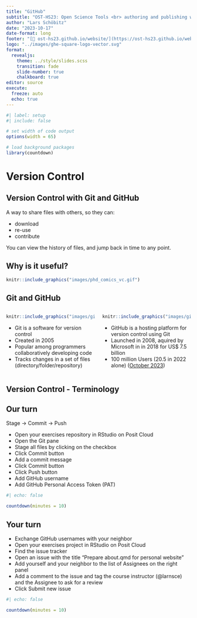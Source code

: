 ```yaml
---
title: "GitHub"
subtitle: "OST-HS23: Open Science Tools <br> authoring and publishing workflows for collaborative scientific writing"
author: "Lars Schöbitz"
date: "2023-10-17"
date-format: long
footer: "[🔗 ost-hs23.github.io/website/](https://ost-hs23.github.io/website/)"
logo: "../images/ghe-square-logo-vector.svg"
format:
  revealjs:
    theme: ../style/slides.scss
    transition: fade
    slide-number: true
    chalkboard: true
editor: source
execute:
  freeze: auto
  echo: true
---
```


```r
#| label: setup
#| include: false

# set width of code output
options(width = 65)

# load background packages
library(countdown)
```

# Version Control

## Version Control with Git and GitHub

A way to share files with others, so they can:

- download
- re-use
- contribute

You can view the history of files, and jump back in time to any point. 

## Why is it useful?

```r
knitr::include_graphics("images/phd_comics_vc.gif")
```

## Git and GitHub 

:::: {.columns}

::: {.column width="50%"}
::: {.fragment .fade-in-then-semi-out}
```r
knitr::include_graphics("images/git-logo.png")
```
- Git is a software for version control
- Created in 2005
- Popular among programmers collaboratively developing code 
- Tracks changes in a set of files (directory/folder/repository)
:::
:::

::: {.column width="50%"}
::: {.fragment .fade-in}
```r
knitr::include_graphics("images/github-logo.png")
```
- GitHub is a hosting platform for version control using Git
- Launched in 2008, aquired by Microsoft in in 2018 for US$ 7.5 billion
- 100 million Users (20.5 in 2022 alone) ([October 2023](https://octoverse.github.com/2022/global-tech-talent))
:::
:::

::::

## Version Control - Terminology

## {background-image="images/illustration-slides-git/illustration-slides-git.001.png" background-size="contain"}

## {background-image="images/illustration-slides-git/illustration-slides-git.002.png" background-size="contain"}

## {background-image="images/illustration-slides-git/illustration-slides-git.003.png" background-size="contain"}

## {background-image="images/illustration-slides-git/illustration-slides-git.004.png" background-size="contain"}

## {background-image="images/illustration-slides-git/illustration-slides-git.005.png" background-size="contain"}

## {background-image="images/illustration-slides-git/illustration-slides-git.006.png" background-size="contain"}

## {background-image="images/illustration-slides-git/illustration-slides-git.007.png" background-size="contain"}

## {background-image="images/illustration-slides-git/illustration-slides-git.008.png" background-size="contain"}

## {background-image="images/illustration-slides-git/illustration-slides-git.009.png" background-size="contain"}

## {background-image="images/illustration-slides-git/illustration-slides-git.010.png" background-size="contain"}

## {background-image="images/illustration-slides-git/illustration-slides-git.011.png" background-size="contain"}

## {background-image="images/illustration-slides-git/illustration-slides-git.012.png" background-size="contain"}

## Our turn

Stage -> Commit -> Push

::: task

- Open your exercises repository in RStudio on Posit Cloud
- Open the Git pane
- Stage all files by clicking on the checkbox
- Click Commit button
- Add a commit message
- Click Commit button
- Click Push button
- Add GitHub username
- Add GitHub Personal Access Token (PAT)

:::

```r
#| echo: false

countdown(minutes = 10)
```

## Your turn

::: task

- Exchange GitHub usernames with your neighbor
- Open your exercises project in RStudio on Posit Cloud
- Find the issue tracker
- Open an issue with the title "Prepare about.qmd for personal website" 
- Add yourself and your neighbor to the list of Assignees on the right panel
- Add a comment to the issue and tag the course instructor (@larnsce) and the Assignee to ask for a review
- Click Submit new issue
:::

```r
#| echo: false

countdown(minutes = 10)
```


